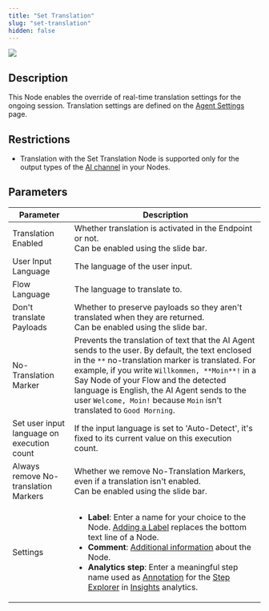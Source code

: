 ```yaml
---
title: "Set Translation"
slug: "set-translation"
hidden: false
---
```


<Frame>
  <img class="image-center" src="/_assets/ai/develop/node-reference/other/set-translation.png" style={{ width: 'auto' }} />
</Frame>

## Description

This Node enables the override of real-time translation settings for the ongoing session. Translation settings are defined on the [Agent Settings](/ai/administer/access/project-settings) page.

## Restrictions

- Translation with the Set Translation Node is supported only for the output types of the [AI channel](/ai/agents/develop/node-reference/basic/say) in your Nodes.

## Parameters

| Parameter                                  | Description                                                                                                                                                                                                                                                                                                                                                                                                                                                                                                               |
|--------------------------------------------|---------------------------------------------------------------------------------------------------------------------------------------------------------------------------------------------------------------------------------------------------------------------------------------------------------------------------------------------------------------------------------------------------------------------------------------------------------------------------------------------------------------------------|
| Translation Enabled                        | Whether translation is activated in the Endpoint or not.<br/>Can be enabled using the slide bar.                                                                                                                                                                                                                                                                                                                                                                                                                           |
| User Input Language                        | The language of the user input.                                                                                                                                                                                                                                                                                                                                                                                                                                                                                           |
| Flow Language                              | The language to translate to.                                                                                                                                                                                                                                                                                                                                                                                                                                                                                             |
| Don't translate Payloads                   | Whether to preserve payloads so they aren't translated when they are returned.<br/>Can be enabled using the slide bar.                                                                                                                                                                                                                                                                                                                                                                                                    |
| No-Translation Marker                      | Prevents the translation of text that the AI Agent sends to the user. By default, the text enclosed in the `**` no-translation marker is translated. For example, if you write `Willkommen, **Moin**!` in a Say Node of your Flow and the detected language is English, the AI Agent sends to the user `Welcome, Moin!` because `Moin` isn't translated to `Good Morning`.                                                                                                                                                |
| Set user input language on execution count | If the input language is set to 'Auto-Detect', it's fixed to its current value on this execution count.                                                                                                                                                                                                                                                                                                                                                                                                                   |
| Always remove  No-translation Markers      | Whether we remove No-Translation Markers, even if a translation isn't enabled.<br/>Can be enabled using the slide bar.                                                                                                                                                                                                                                                                                                                                                                                                    |
| Settings                                   | <ul><li>**Label**: Enter a name for your choice to the Node. [Adding a Label](/ai/agents/develop/nodes/overview) replaces the bottom text line of a Node.</li><li>**Comment**: [Additional information](/ai/agents/develop/nodes/overview) about the Node.</li><li>**Analytics step**: Enter a meaningful step name used as [Annotation](/insights/explorers/step#annotate-nodes) for the [Step Explorer](/insights/explorers/step) in [Insights](/insights/overview) analytics.</li></ul> |
